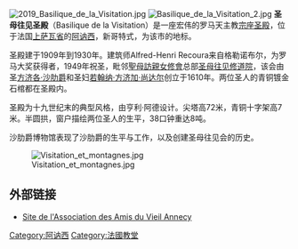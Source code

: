 [[File:2019_Basilique_de_la_Visitation.jpg|thumb]]
[[File:Basilique_de_la_Visitation_2.jpg|thumb]]
'''圣母往见圣殿'''（Basilique de la Visitation）是一座宏伟的罗马天主教[[宗座圣殿|宗座圣殿]]，位于法国[[上萨瓦省|上萨瓦省]]的[[阿讷西|阿讷西]]，新哥特式，为该市的地标。

圣殿建于1909年到1930年。建筑师Alfred-Henri Recoura来自格勒诺布尔，为罗马大奖获得者，1949年祝圣，毗邻[[聖母訪親女修會|聖母訪親女修會]]总部[[圣母往见修道院|圣母往见修道院]]，该会由圣[[方济各·沙肋爵|方济各·沙肋爵]]和圣妇[[若翰纳·方济加·尚达尔|若翰纳·方济加·尚达尔]]创立于1610年。两位圣人的青铜镀金石棺都在圣殿内。 

圣殿为十九世纪末的典型风格，由亨利·阿德设计。尖塔高72米，青铜十字架高7米。半圆拱，窗户描绘两位圣人的生平，38口钟重达8吨。

沙肋爵博物馆表现了沙肋爵的生平与工作，以及创建圣母往见会的历史。

[[File:Visitation_et_montagnes.jpg|center]]

== 外部链接 ==
* [http://www.amisduvieilannecy.fr Site de l'Association des Amis du Vieil Annecy] {{Wayback|url=http://www.amisduvieilannecy.fr/ |date=20201029055809 }}

{{DEFAULTSORT:Basiliquedelavisitation}}
[[Category:阿讷西|Category:阿讷西]]
[[Category:法國教堂|Category:法國教堂]]